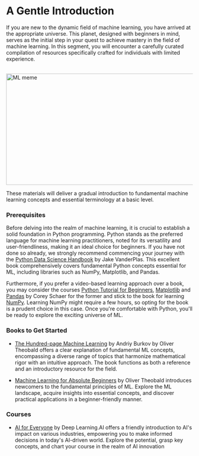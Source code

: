 # A Gentle Introduction

If you are new to the dynamic field of machine learning, you have arrived at the appropriate universe. This planet, designed with beginners in mind, serves as the initial step in your quest to achieve mastery in the field of machine learning. In this segment, you will encounter a carefully curated compilation of resources specifically crafted for individuals with limited experience. 

<br/>


<div style={{ position: "relative" }}>
  <Image
    src="/static/img/memes/aiMeme.png"
    alt="ML meme"
    height="300"
    width="1000"
    priority
  />
</div>

These materials will deliver a gradual introduction to fundamental machine learning concepts and essential terminology at a basic level.

### Prerequisites

Before delving into the realm of machine learning, it is crucial to establish a solid foundation in Python programming. Python stands as the preferred language for machine learning practitioners, noted for its versatility and user-friendliness, making it an ideal choice for beginners. If you have not done so already, we strongly recommend commencing your journey with the [Python Data Science Handbook](https://jakevdp.github.io/PythonDataScienceHandbook/) by Jake VanderPlas. This excellent book comprehensively covers fundamental Python concepts essential for ML, including libraries such as NumPy, Matplotlib, and Pandas.

Furthermore, if you prefer a video-based learning approach over a book, you may consider the courses [Python Tutorial for Beginners](https://www.youtube.com/watch?v=YYXdXT2l-Gg&list=PL-osiE80TeTskrapNbzXhwoFUiLCjGgY7), [Matplotlib](https://www.youtube.com/watch?v=UO98lJQ3QGI&list=PL-osiE80TeTvipOqomVEeZ1HRrcEvtZB_) and [Pandas](https://www.youtube.com/watch?v=ZyhVh-qRZPA&list=PL-osiE80TeTsWmV9i9c58mdDCSskIFdDS) by Corey Schaer for the former and stick to the book for learning [NumPy](https://jakevdp.github.io/PythonDataScienceHandbook/#2.-Introduction-to-NumPy). Learning NumPy might require a few hours, so opting for the book is a prudent choice in this case.
Once you're comfortable with Python, you'll be ready to explore the exciting universe of ML.

### Books to Get Started

- [The Hundred-page Machine Learning](https://www.goodreads.com/book/show/43190851-the-hundred-page-machine-learning-book) by Andriy Burkov by Oliver Theobald offers a clear explanation of fundamental ML concepts, encompassing a diverse range of topics that harmonize mathematical rigor with an intuitive approach. The book functions as both a reference and an introductory resource for the field.

- [Machine Learning for Absolute Beginners](https://www.goodreads.com/book/show/34387820-machine-learning-for-absolute-beginners) by Oliver Theobald introduces newcomers to the fundamental principles of ML. Explore the ML landscape, acquire insights into essential concepts, and discover practical applications in a beginner-friendly manner.

### Courses

- [AI for Everyone](https://www.deeplearning.ai/courses/ai-for-everyone/) by Deep Learning.AI offers a friendly introduction to AI's impact on various industries, empowering you to make informed decisions in today's AI-driven world. Explore the potential, grasp key concepts, and chart your course in the realm of AI innovation



